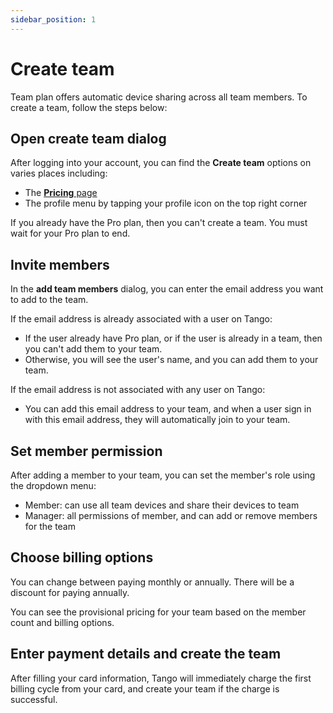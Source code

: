 ```yaml
---
sidebar_position: 1
---
```


# Create team

Team plan offers automatic device sharing across all team members. To create a team, follow the steps below:

## Open create team dialog

After logging into your account, you can find the **Create team** options on varies places including:

* The [**Pricing** page](https://app.tangoapp.dev/pricing)
* The profile menu by tapping your profile icon on the top right corner

If you already have the Pro plan, then you can't create a team. You must wait for your Pro plan to end.

## Invite members

In the **add team members** dialog, you can enter the email address you want to add to the team.

If the email address is already associated with a user on Tango:

* If the user already have Pro plan, or if the user is already in a team, then you can't add them to your team.
* Otherwise, you will see the user's name, and you can add them to your team.

If the email address is not associated with any user on Tango:

* You can add this email address to your team, and when a user sign in with this email address, they will automatically join to your team.

## Set member permission

After adding a member to your team, you can set the member's role using the dropdown menu:

* Member: can use all team devices and share their devices to team
* Manager: all permissions of member, and can add or remove members for the team

## Choose billing options

You can change between paying monthly or annually. There will be a discount for paying annually.

You can see the provisional pricing for your team based on the member count and billing options.

## Enter payment details and create the team

After filling your card information, Tango will immediately charge the first billing cycle from your card, and create your team if the charge is successful.
